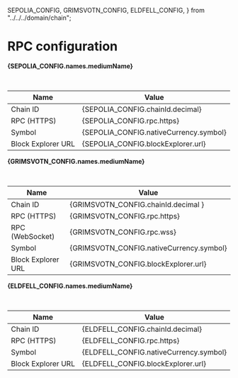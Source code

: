   SEPOLIA_CONFIG,
  GRIMSVOTN_CONFIG,
  ELDFELL_CONFIG,
} from "../../../domain/chain";

# RPC configuration

**{SEPOLIA_CONFIG.names.mediumName}**

<br />
<ConnectToMetamaskButton network={SEPOLIA_CONFIG.names.shortName} />

| Name               | Value                                  |
| ------------------ | -------------------------------------- |
| Chain ID           | {SEPOLIA_CONFIG.chainId.decimal}       |
| RPC (HTTPS)        | {SEPOLIA_CONFIG.rpc.https}             |
| Symbol             | {SEPOLIA_CONFIG.nativeCurrency.symbol} |
| Block Explorer URL | {SEPOLIA_CONFIG.blockExplorer.url}     |

**{GRIMSVOTN_CONFIG.names.mediumName}**

<br />
<ConnectToMetamaskButton network={GRIMSVOTN_CONFIG.names.shortName} />

| Name               | Value                                    |
| ------------------ | ---------------------------------------- |
| Chain ID           | {GRIMSVOTN_CONFIG.chainId.decimal }      |
| RPC (HTTPS)        | {GRIMSVOTN_CONFIG.rpc.https}             |
| RPC (WebSocket)    | {GRIMSVOTN_CONFIG.rpc.wss}               |
| Symbol             | {GRIMSVOTN_CONFIG.nativeCurrency.symbol} |
| Block Explorer URL | {GRIMSVOTN_CONFIG.blockExplorer.url}     |

**{ELDFELL_CONFIG.names.mediumName}**

<br />
<ConnectToMetamaskButton network={ELDFELL_CONFIG.names.shortName} />

| Name               | Value                                  |
| ------------------ | -------------------------------------- |
| Chain ID           | {ELDFELL_CONFIG.chainId.decimal}       |
| RPC (HTTPS)        | {ELDFELL_CONFIG.rpc.https}             |
| Symbol             | {ELDFELL_CONFIG.nativeCurrency.symbol} |
| Block Explorer URL | {ELDFELL_CONFIG.blockExplorer.url}     |
